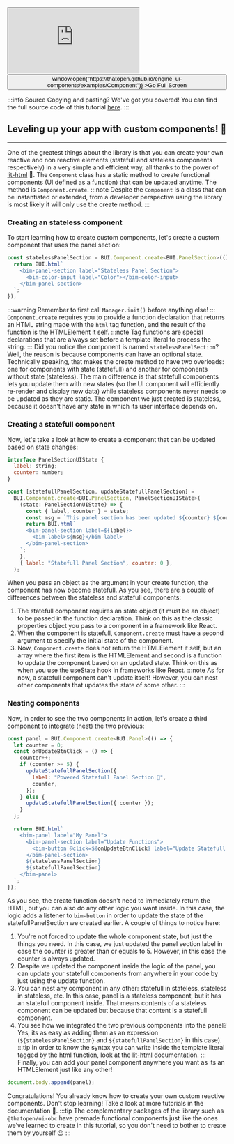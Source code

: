 <div style={{position: "relative"}}><iframe src="https://thatopen.github.io/engine_ui-components/examples/Component"></iframe><button class="full-screen-btn" onClick={() => window.open("https://thatopen.github.io/engine_ui-components/examples/Component")} >Go Full Screen</button></div>

:::info Source
Copying and pasting? We've got you covered! You can find the full source code of this tutorial [here](https://github.com/ThatOpen/engine_ui-components/blob/main/packages/core/src/core/Component/example.ts).
:::

## Leveling up your app with custom components! 🔌
---
One of the greatest things about the library is that you can create your own reactive and non reactive elements (statefull and stateless components respectively) in a very simple and efficient way, all thanks to the power of [lit-html](https://lit.dev/docs/libraries/standalone-templates/) 💪. 
The `Component` class has a static method to create functional components (UI defined as a function) that can be updated anytime. The method is `Component.create`.
:::note
Despite the `Component` is a class that can be instantiated or extended, from a developer perspective using the library is most likely it will only use the create method.
:::
### Creating an stateless component
To start learning how to create custom components, let's create a custom component that uses the panel section:

```js
const statelessPanelSection = BUI.Component.create<BUI.PanelSection>(() => {
  return BUI.html`
    <bim-panel-section label="Stateless Panel Section">
      <bim-color-input label="Color"></bim-color-input>
    </bim-panel-section>
  `;
});
```
:::warning
Remember to first call `Manager.init()` before anything else!
:::
`Component.create` requires you to provide a function declaration that returns an HTML string made with the `html` tag function, and the result of the function is the HTMLElement it self. 
:::note
Tag functions are special declarations that are always set before a template literal to process the string.
:::
Did you notice the component is named `statelessPanelSection`? Well, the reason is because components can have an optional state. Technically speaking, that makes the create method to have two overloads: one for components with state (statefull) and another for components without state (stateless). 
The main difference is that statefull components lets you update them with new states (so the UI component will efficiently re-render and display new data) while stateless components never needs to be updated as they are static.
The component we just created is stateless, because it doesn't have any state in which its user interface depends on. 
### Creating a statefull component
Now, let's take a look at how to create a component that can be updated based on state changes:

```js
interface PanelSectionUIState {
  label: string;
  counter: number;
}

const [statefullPanelSection, updateStatefullPanelSection] =
  BUI.Component.create<BUI.PanelSection, PanelSectionUIState>(
    (state: PanelSectionUIState) => {
      const { label, counter } = state;
      const msg = `This panel section has been updated ${counter} ${counter === 1 ? "time" : "times"}`;
      return BUI.html`
      <bim-panel-section label=${label}>
        <bim-label>${msg}</bim-label>
      </bim-panel-section>
    `;
    },
    { label: "Statefull Panel Section", counter: 0 },
  );
```
When you pass an object as the argument in your create function, the component has now become statefull. As you see, there are a couple of differences between the stateless and statefull components:
1. The statefull component requires an state object (it must be an object) to be passed in the function declaration. Think on this as the classic properties object you pass to a component in a framework like React.
2. When the component is statefull, `Component.create` must have a second argument to specify the initial state of the component.
3. Now, `Component.create` does not return the HTMLElement it self, but an array where the first item is the HTMLElement and second is a function to update the component based on an updated state. Think on this as when you use the useState hook in frameworks like React.
:::note
As for now, a statefull component can't update itself! However, you can nest other components that updates the state of some other.
:::
### Nesting components
Now, in order to see the two components in action, let's create a third component to integrate (nest) the two previous:

```js
const panel = BUI.Component.create<BUI.Panel>(() => {
  let counter = 0;
  const onUpdateBtnClick = () => {
    counter++;
    if (counter >= 5) {
      updateStatefullPanelSection({
        label: "Powered Statefull Panel Section 💪",
        counter,
      });
    } else {
      updateStatefullPanelSection({ counter });
    }
  };

  return BUI.html`
    <bim-panel label="My Panel">
      <bim-panel-section label="Update Functions">
        <bim-button @click=${onUpdateBtnClick} label="Update Statefull Section"></bim-button>
      </bim-panel-section>
      ${statelessPanelSection}
      ${statefullPanelSection}
    </bim-panel>
  `;
});
```
As you see, the create function doesn't need to immediately return the HTML, but you can also do any other logic you want inside. In this case, the logic adds a listener to `bim-button` in order to update the state of the statefullPanelSection we created earlier. A couple of things to notice here: 
1. You're not forced to update the whole component state, but just the things you need. In this case, we just updated the panel section label in case the counter is greater than or equals to 5. However, in this case the counter is always updated.
2. Despite we updated the component inside the logic of the panel, you can update your statefull components from anywhere in your code by just using the update function.
3. You can nest any component in any other: statefull in stateless, stateless in stateless, etc. In this case, panel is a stateless component, but it has an statefull component inside. That means contents of a stateless component can be updated but because that content is a statefull component.
4. You see how we integrated the two previous components into the panel? Yes, its as easy as adding them as an expression (`${statelessPanelSection}` and `${statefullPanelSection}` in this case).
:::tip
In order to know the syntax you can write inside the template literal tagged by the html function, look at the [lit-html](https://lit.dev/docs/templates/overview/) documentation.
:::
Finally, you can add your panel component anywhere you want as its an HTMLElement just like any other!

```js
document.body.append(panel);
```
Congratulations! You already know how to create your own custom reactive components. Don't stop learning! Take a look at more tutorials in the documentation 🙂.
:::tip
The complementary packages of the library such as `@thatopen/ui-obc` have premade functional components just like the ones we've learned to create in this tutorial, so you don't need to bother to create them by yourself 😉
:::

